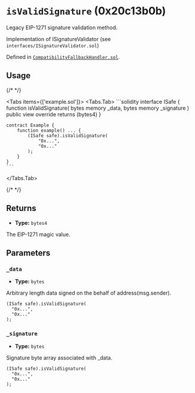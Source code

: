 




# `isValidSignature` (0x20c13b0b)



Legacy EIP-1271 signature validation method.

Implementation of ISignatureValidator (see `interfaces/ISignatureValidator.sol`)




Defined in [`CompatibilityFallbackHandler.sol`](https://github.com/safe-global/safe-smart-account/tree/v1.4.1/contracts/handler/CompatibilityFallbackHandler.sol#L28).


## Usage

{/* <!-- vale off --> */}

<Tabs items={['example.sol']}>
  <Tabs.Tab>
    ```solidity
    interface ISafe {
        function isValidSignature(
            bytes memory _data,
            bytes memory _signature
        ) public view override returns (bytes4)
    }

    contract Example {
        function example() ... {
            (ISafe safe).isValidSignature(
                "0x...",
                "0x..."
            );
        }
    }
    ```
  </Tabs.Tab>
</Tabs>

{/* <!-- vale on --> */}

## Returns



  - **Type:** `bytes4`

  The EIP-1271 magic value.




## Parameters

### `_data`

  - **Type:** `bytes`

  Arbitrary length data signed on the behalf of address(msg.sender).

  ```solidity focus=2
  (ISafe safe).isValidSignature(
    "0x...",
    "0x..."
  );
  ```


### `_signature`

  - **Type:** `bytes`

  Signature byte array associated with _data.

  ```solidity focus=3
  (ISafe safe).isValidSignature(
    "0x...",
    "0x..."
  );
  ```





